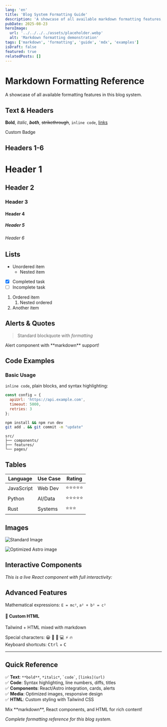 ```yaml
---
lang: 'en'
title: 'Blog System Formatting Guide'
description: 'A showcase of all available markdown formatting features, MDX components, and interactive elements for this blog system.'
pubDate: 2025-08-23
heroImage:
  url: '../../../../assets/placeholder.webp'
  alt: 'Markdown formatting demonstration'
tags: ['markdown', 'formatting', 'guide', 'mdx', 'examples']
isDraft: false
featured: true
relatedPosts: []
---
```



# Markdown Formatting Reference

A showcase of all available formatting features in this blog system.

## Text & Headers

**Bold**, *italic*, ***both***, ~~strikethrough~~, `inline code`, [links](https://example.com)

<Badge variant="secondary" className="my-2">Custom Badge</Badge>

## Headers 1-6

# Header 1
## Header 2  
### Header 3
#### Header 4
##### Header 5
###### Header 6

## Lists
- Unordered item
  - Nested item
- [x] Completed task
- [ ] Incomplete task

1. Ordered item
   1. Nested ordered
2. Another item

## Alerts & Quotes

> Standard blockquote with *formatting*

<InfoAlert title="Custom Alert">
  Alert component with **markdown** support!
</InfoAlert>

## Code Examples

### Basic Usage
`inline code`, plain blocks, and syntax highlighting:

```javascript title="example.js" {2,5} ins={3}
const config = {
  apiUrl: 'https://api.example.com',
  timeout: 5000,
  retries: 3
};
```

```bash title="Terminal" frame="terminal"
npm install && npm run dev
git add . && git commit -m "update"
```

```text title="Structure" frame="none"
src/
├── components/
├── features/
└── pages/
```

## Tables

| Language | Use Case | Rating |
|----------|----------|--------|
| JavaScript | Web Dev | ⭐⭐⭐⭐⭐ |
| Python | AI/Data | ⭐⭐⭐⭐⭐ |
| Rust | Systems | ⭐⭐⭐ |

## Images

![Standard Image](../../../../assets/placeholder.webp "Tooltip text")

<Image
  src={placeholderImage}
  alt="Optimized Astro image"
  width={400}
  height={300}
  class="rounded-lg my-4"
/>

## Interactive Components

*This is a live React component with full interactivity:*

<CounterButton client:idle />

<Separator className="my-4" />

## Advanced Features

Mathematical expressions: `E = mc²`, `a² + b² = c²`

<div class="bg-gradient-to-r from-blue-500 to-purple-600 text-white p-4 rounded-lg my-4">
  <h4 class="font-bold">🌈 Custom HTML</h4>
  <p>Tailwind + HTML mixed with markdown</p>
</div>

Special characters: 😀 🎉 🚀 💻 ⚡ 🔥  
Keyboard shortcuts: <kbd>Ctrl</kbd> + <kbd>C</kbd>

---

## Quick Reference

✅ **Text**: `**bold**`, `*italic*`, `` `code` ``, `[links](url)`  
✅ **Code**: Syntax highlighting, line numbers, diffs, titles  
✅ **Components**: React/Astro integration, cards, alerts  
✅ **Media**: Optimized images, responsive design  
✅ **HTML**: Custom styling with Tailwind CSS  

<InfoAlert title="📚 Cheat Sheet">
  Mix **markdown**, React components, and HTML for rich content!
</InfoAlert>

*Complete formatting reference for this blog system.*